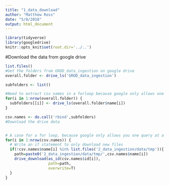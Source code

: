 ```yaml
---
title: "1_data_download"
author: "Matthew Ross"
date: "5/8/2018"
output: html_document
---
```


```r

library(tidyverse)
library(googledrive)
knitr::opts_knit$set(root.dir='../..')

```


#Download the data from google drive
```r
list.files()
#Get the folders from GROD_data_ingestion on google drive
overall.folder <- drive_ls('GROD_data_ingestion')

subfolders <- list()

#Need to extract csv names in a forloop because google only allows one query at a time
for(i in 1:nrow(overall.folder)) {
  subfolders[[i]] <- drive_ls(overall.folder$name[i])
}

csv.names <- do.call('rbind',subfolders)
#Download the drive data


# A case for a for loop, because google only allows you one query at a time
for(i in 1:nrow(csv.names)) {
  # Write an if statement to only download new files
  if(!csv.names$name[i] %in% list.files('2_data_ingestion/data/tmp')){
    path=paste0('2_data_ingestion/data/tmp/',csv.names$name[i])
    drive_download(as_id(csv.names$id[i]),
                   path=path,
                   overwrite=T)
  }
}
```

